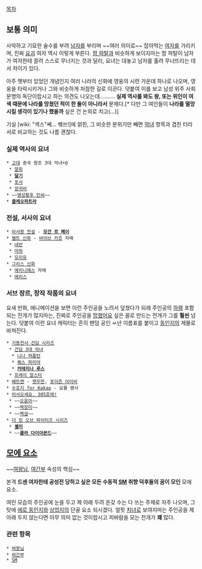 [[목차]]

==  보통 의미 ==
사악하고 기묘한 술수를 부려 [[남자]]를 부리며 ~~여러 의미로~~ 잡아먹는 [[여자]]를 가리키며, 진짜 [[요괴]] 여자 역시 이렇게 부른다. [[팜 파탈]]과 비슷하게 보이지마는 팜 파탈이 남자가 여자한테 끌려 스스로 무너지는 것과 달리, 요녀는 대놓고 남자를 홀려 무너뜨리는 데서 차이가 있다.

아주 옛부터 있었던 개념인지 여러 나라의 신화에 영웅의 시련 가운데 하나로 나오며, 영웅을 타락시키거나 그와 비슷하게 처참한 길로 이끈다. 덧붙여 이를 보고 남성 위주 사회 문명의 독단이랍시고 하는 의견도 나오는데………. '''실제 역사를 봐도 왕, 또는 위인이 여색 때문에 나라를 망쳤던 적이 한 둘이 아니라서''' 문제다.[* 다만 그 여인들이 '''나라를 멸망시킬 생각이 있기나 했을까''' 싶은 건 논외로 치고(...)]

기실 [wiki: "섹스"쎼... 쎾쓰!]에 얽힌, 그 비슷한 분위기만 빼면 [[악녀]] 항목과 겹친 터라 서로 비교하는 것도 나름 괜찮다.

=== 실제 역사의 요녀 ===
 * [[고대]] 중국 왕조 3대 악녀+@
  * [[말희]] 
  * '''[[달기]]'''
  * [[포사]]
  * [[양귀비]]
 * ~~[[명성황후 민씨]]~~
 * '''[[클레오파트라]]'''

=== 전설, 서사의 요녀 ===
 * [[아서왕 전설]] - '''[[모건 르 페이]]'''
 * [[켈트 신화]] - [[바이브 카흐]] 자매
  * [[네반]]
  * [[마하]]
  * [[모리유]]
 * [[그리스 신화]]
  * [[에리니에스]] 자매
  * [[에리스]]
 
=== 서브 장르, 창작 작품의 요녀 ===
요새 만화, 애니메이션을 보면 이런 주인공을 노려서 덮쳤다가 되레 주인공의 [[하렘]] 포함되는 전개가 많지마는, 진짜로 주인공을 [[망했어요]] 싶은 꼴로 만드는 전개가 그를 '''훨씬''' 넘는다. 덧붙여 이런 요녀 캐릭터는 흔히 팬덤 공인 ㅆ년 이름표를 붙이고 [[동인지]]의 제물로 바쳐진다.

 * [[기동전사 건담 시리즈]]
  * [[건담 3대 악녀]]
   * [[니나 퍼플턴]]
   * [[퀘스 파라야]]
   * '''[[카테지나 루스]]'''
  * [[프레이 알스터]]
 * [[배트맨]] - [[캣우먼]], [[포이즌 아이비]]
 * [[수호지 for Kakao]] - 요물 병사
 * [[어서오세요. 305호에!]]
  * ~~[[오윤아]]~~
  * ~~[[백장미]]~~
  * ~~[[백설]]~~
 * [[더 킹 오브 파이터즈 시리즈]]
  * '''[[셸미]]'''
  * ~~'''[[쿨라 다이아몬드]]'''~~

== [[모에 요소]] ==
~~[[여왕님]], [[여간부]] 속성의 핵심~~

본격 '''드센 여자한테 공성전 당하고 싶은 모든 수동적 [[SM]] 취향 덕후들의 꿈이 모인''' 모에 요소.

여린 모습의 주인공에 눈을 두고 제 아래 두려 온갖 수는 다 쓰는 주제로 자주 나오며, 그 탓에 [[에로 동인지]]와 [[상업지]]의 단골 요소 되시겠다. 얼핏 [[치녀]]로 보여지마는 주인공을 제 아래 두지 않는다면 아무 의미 없는 것이랍시고 피바람을 모는 전개가 '''꽤''' 많다.

=== 관련 항목 ===
 * [[여왕님]]
 * [[여간부]]
 * [[SM]]

